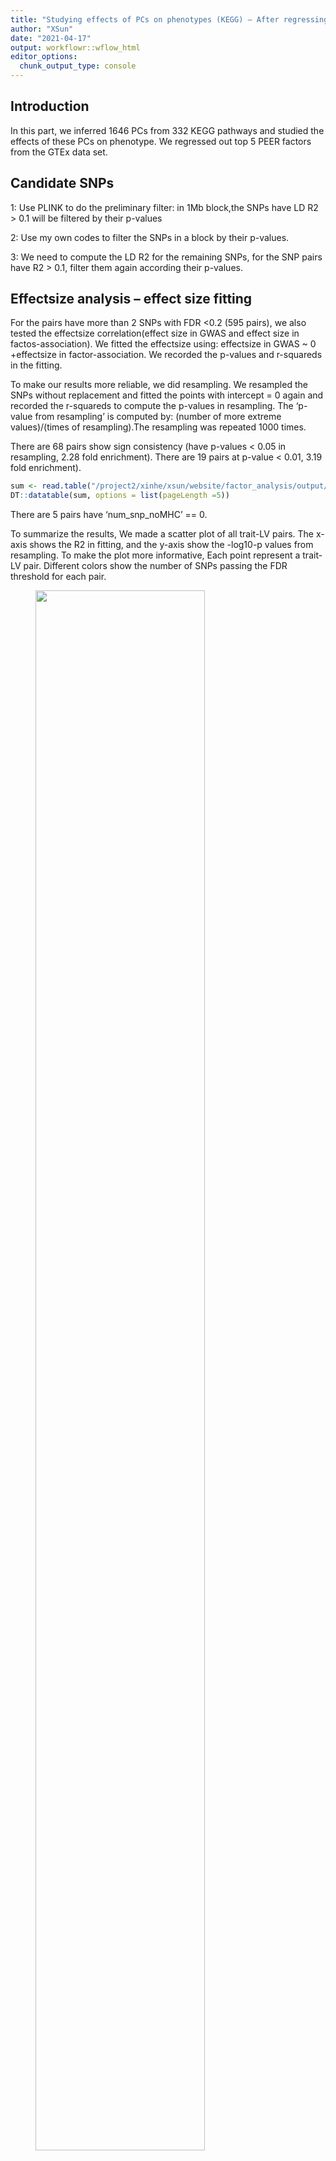 ```yaml
---
title: "Studying effects of PCs on phenotypes (KEGG) – After regressing out 5 GTEx PEER factors, 'AND' LD Clumping(r2 = 0.1, d= 1Mb)"
author: "XSun"
date: "2021-04-17"
output: workflowr::wflow_html
editor_options:
  chunk_output_type: console
---
```


## **Introduction**

In this part, we inferred 1646 PCs from 332 KEGG pathways and studied the effects of these PCs on phenotype. We regressed out top 5 PEER factors from the GTEx data set. 

## **Candidate SNPs**

1: Use PLINK to do the preliminary filter: in 1Mb block,the SNPs have LD R2 > 0.1 will be filtered by their p-values

2: Use my own codes to filter the SNPs in a block by their p-values.

3: We need to compute the LD R2 for the remaining SNPs, for the SNP pairs have R2 > 0.1, filter them again according their p-values. 

## **Effectsize analysis -- effect size fitting**

For the pairs have more than 2 SNPs with FDR <0.2 (595 pairs), we also tested the effectsize correlation(effect size in GWAS and effect size in factos-association). We fitted the effectsize using: effectsize in GWAS ~ 0 +effectsize in factor-association. We recorded the p-values and r-squareds in the fitting.

To make our results more reliable, we did resampling. We resampled the SNPs without replacement and fitted the points with intercept = 0 again and recorded the r-squareds to compute the p-values in resampling. The 'p-value from resampling' is computed by: (number of more extreme values)/(times of resampling).The resampling was repeated 1000 times.

There are 68 pairs show sign consistency (have p-values < 0.05 in resampling, 2.28 fold enrichment). There are 19 pairs at p-value < 0.01, 3.19 fold enrichment). 


```r
sum <- read.table("/project2/xinhe/xsun/website/factor_analysis/output/simple_sum_pcs_reg_5_d1k_kegg_wb.txt", header = T)
DT::datatable(sum, options = list(pageLength =5))
```

There are 5 pairs have 'num_snp_noMHC' == 0. 

To summarize the results, We made a scatter plot of all trait-LV pairs. The x-axis shows the R2 in fitting, and the y-axis show the -log10-p values from resampling. To make the plot more informative, Each point represent a trait-LV pair. Different colors show the number of SNPs passing the FDR threshold for each pair.

<figure class="half">
    <img src="https://github.com/xsun1229/factor_analysis/raw/master/output/effectsizesum_0.2_kegg_wb_d1k.jpeg" width="80%">
</figure>


## **Detailed results for 'eo_pwy292_pc3' **


```r
load("/project2/xinhe/xsun/website/factor_analysis/output/info_table_annot_pval_kegg_pc_reg_5_d1k_eo.rdata")

DT::datatable(final_full, options = list(pageLength =5))
```


<figure class="half">
    <img src="https://github.com/xsun1229/factor_analysis/raw/master/output/effectsize_pwy292_pc3_eo_pval5e8_kegg_d1k.jpeg" width="80%">
</figure>

## **Detailed results for 'TG_pwy13_pc2' **

```r
load("/project2/xinhe/xsun/website/factor_analysis/output/info_table_annot_pval_kegg_pc_reg_5_d1k_TG.rdata")

DT::datatable(final_full, options = list(pageLength =5))
```


<figure class="half">
    <img src="https://github.com/xsun1229/factor_analysis/raw/master/output/effectsize_pwy13_pc2_eo_pval5e8_kegg_d1k.jpeg" width="80%">
</figure>


